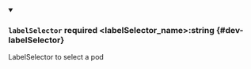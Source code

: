 
<details className="config-field" data-expandable="false" open>
<summary>

### `labelSelector` <span className="config-field-required" data-required="false">required</span> <span className="config-field-type">&lt;labelSelector_name&gt;:string</span> <span className="config-field-default"></span> <span className="config-field-enum"></span> {#dev-labelSelector}

LabelSelector to select a pod

</summary>



</details>
